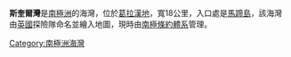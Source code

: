 {{unreferenced|time=2013-10-27T06:57:21+00:00}}
{{coord|67|51|S|67|0|W|display=title}}

'''斯奎爾灣'''是[[南極洲|南極洲]]的海灣，位於[[葛拉漢地|葛拉漢地]]，寬18公里，入口處是[[馬蹄島|馬蹄島]]，該海灣由[[英國|英國]]探險隊命名並繪入地圖，現時由[[南極條約體系|南極條約體系]]管理。

{{DEFAULTSORT:Square Bay}}
[[Category:南極洲海灣|Category:南極洲海灣]]


{{FallièresCoast-geo-stub}}